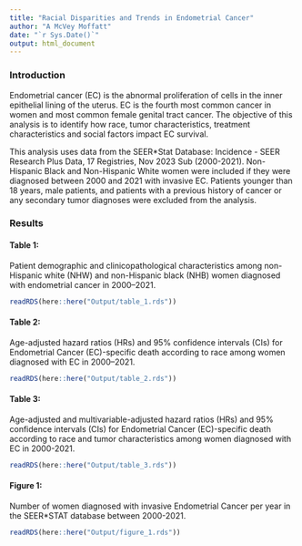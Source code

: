 ```yaml
---
title: "Racial Disparities and Trends in Endometrial Cancer"
author: "A McVey Moffatt"
date: "`r Sys.Date()`"
output: html_document
---
```


### Introduction

Endometrial cancer (EC) is the abnormal proliferation of cells in the inner epithelial lining of the uterus. EC is the fourth most common cancer in women and most common female genital tract cancer. The objective of this analysis is to identify how race, tumor characteristics, treatment characteristics and social factors impact EC survival.

This analysis uses data from the SEER\*Stat Database: Incidence - SEER Research Plus Data, 17 Registries, Nov 2023 Sub (2000-2021). Non-Hispanic Black and Non-Hispanic White women were included if they were diagnosed between 2000 and 2021 with invasive EC. Patients younger than 18 years, male patients, and patients with a previous history of cancer or any secondary tumor diagnoses were excluded from the analysis.

### Results

#### Table 1:

Patient demographic and clinicopathological characteristics among non-Hispanic white (NHW) and non-Hispanic black (NHB) women diagnosed with endometrial cancer in 2000–2021.

```r
readRDS(here::here("Output/table_1.rds"))
```

#### Table 2:

Age-adjusted hazard ratios (HRs) and 95% confidence intervals (CIs) for Endometrial Cancer (EC)-specific death according to race among women diagnosed with EC in 2000–2021.

```r
readRDS(here::here("Output/table_2.rds"))
```

#### Table 3:

Age-adjusted and multivariable-adjusted hazard ratios (HRs) and 95% confidence intervals (CIs) for Endometrial Cancer (EC)-specific death according to race and tumor characteristics among women diagnosed with EC in 2000-2021.

```r
readRDS(here::here("Output/table_3.rds"))
```

#### Figure 1:

Number of women diagnosed with invasive Endometrial Cancer per year in the SEER\*STAT database between 2000-2021.

```r
readRDS(here::here("Output/figure_1.rds"))
```
